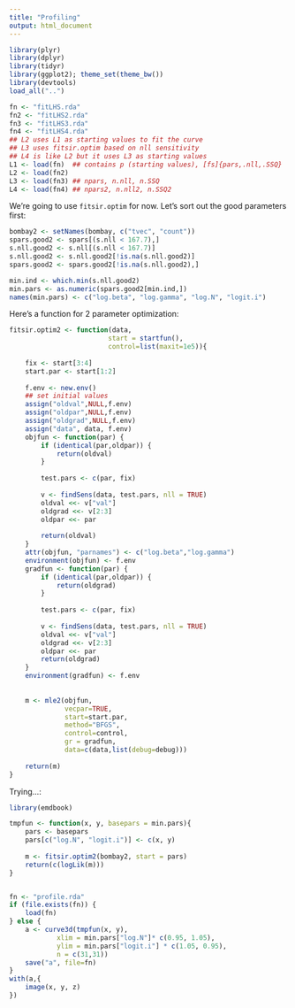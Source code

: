 ```yaml
---
title: "Profiling"
output: html_document
---
```


```r
library(plyr)
library(dplyr)
library(tidyr)
library(ggplot2); theme_set(theme_bw())
library(devtools)
load_all("..")
```
```r
fn <- "fitLHS.rda"
fn2 <- "fitLHS2.rda"
fn3 <- "fitLHS3.rda"
fn4 <- "fitLHS4.rda"
## L2 uses L1 as starting values to fit the curve
## L3 uses fitsir.optim based on nll sensitivity
## L4 is like L2 but it uses L3 as starting values
L1 <- load(fn)  ## contains p (starting values), [fs]{pars,.nll,.SSQ}
L2 <- load(fn2)
L3 <- load(fn3) ## npars, n.nll, n.SSQ
L4 <- load(fn4) ## npars2, n.nll2, n.SSQ2
```

We're going to use `fitsir.optim` for now. Let's sort out the good parameters first:

```r
bombay2 <- setNames(bombay, c("tvec", "count"))
spars.good2 <- spars[(s.nll < 167.7),]
s.nll.good2 <- s.nll[(s.nll < 167.7)]
s.nll.good2 <- s.nll.good2[!is.na(s.nll.good2)]
spars.good2 <- spars.good2[!is.na(s.nll.good2),]

min.ind <- which.min(s.nll.good2)
min.pars <- as.numeric(spars.good2[min.ind,])
names(min.pars) <- c("log.beta", "log.gamma", "log.N", "logit.i")
```

Here's a function for 2 parameter optimization:

```r
fitsir.optim2 <- function(data,
                         start = startfun(),
                         control=list(maxit=1e5)){
    
    fix <- start[3:4]
    start.par <- start[1:2]
    
    f.env <- new.env()
    ## set initial values
    assign("oldval",NULL,f.env)
    assign("oldpar",NULL,f.env)
    assign("oldgrad",NULL,f.env)
    assign("data", data, f.env)
    objfun <- function(par) {
        if (identical(par,oldpar)) {
            return(oldval)
        }
        
        test.pars <- c(par, fix)
        
        v <- findSens(data, test.pars, nll = TRUE)
        oldval <<- v["val"]
        oldgrad <<- v[2:3]
        oldpar <<- par
        
        return(oldval)
    }
    attr(objfun, "parnames") <- c("log.beta","log.gamma")
    environment(objfun) <- f.env
    gradfun <- function(par) {
        if (identical(par,oldpar)) {
            return(oldgrad)
        }
        
        test.pars <- c(par, fix)
        
        v <- findSens(data, test.pars, nll = TRUE)
        oldval <<- v["val"]
        oldgrad <<- v[2:3]
        oldpar <<- par
        return(oldgrad)
    }
    environment(gradfun) <- f.env
    
    
    m <- mle2(objfun,
              vecpar=TRUE,
              start=start.par,
              method="BFGS",
              control=control,
              gr = gradfun,
              data=c(data,list(debug=debug)))
    
    return(m)
}
```

Trying...:

```r
library(emdbook)

tmpfun <- function(x, y, basepars = min.pars){
    pars <- basepars
    pars[c("log.N", "logit.i")] <- c(x, y)
    
    m <- fitsir.optim2(bombay2, start = pars)
    return(c(logLik(m)))
}


fn <- "profile.rda"
if (file.exists(fn)) {
    load(fn)
} else {
    a <- curve3d(tmpfun(x, y),
            xlim = min.pars["log.N"]* c(0.95, 1.05),
            ylim = min.pars["logit.i"] * c(1.05, 0.95),
            n = c(31,31))
    save("a", file=fn)
}
with(a,{
    image(x, y, z)
})

```
